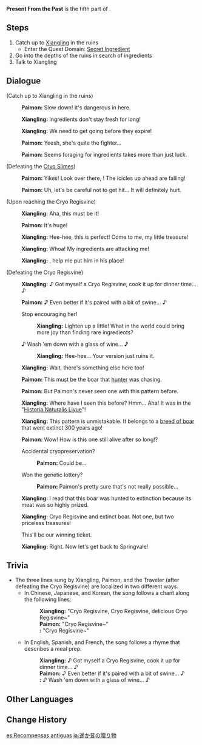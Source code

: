 {{Quest Infobox
|id            = 11004
|image         = Story Quest Present From the Past.png
|type          = Story
|chapter       = Trulla Chapter
|actNum        = I
|part          = 5
|act           = Mondstadt Gastronomy Trip
|character     = Xiangling
|startLocation = [[Bishui Plain]], [[Liyue]]
|region        = Liyue
|area          = Bishui Plain
|prev          = Lucky Find
|next          = Cooking Showdown
|domain        = Secret Ingredient (Domain)
|rewards       = Adventure EXP*225;Mora*8,475;Adventurer's Experience*4;Fine Enhancement Ore*10
|characters    = Paimon;Traveler;Xiangling
|voiced        = yes
}}
'''Present From the Past''' is the fifth part of {{Quest|Mondstadt Gastronomy Trip}}.

==Steps==
# Catch up to [[Xiangling]] in the ruins
#* Enter the Quest Domain: [[Secret Ingredient (Domain)|Secret Ingredient]]
# Go into the depths of the ruins in search of ingredients
# Talk to Xiangling

==Dialogue==
{{Quest Description|Xiangling took a keen interest in the rumor that the ruins contain a gigantic [[Cryo Regisvine]], and ran inside to investigate. Worried about her safety, you quickly follow the impetuous chef.}}
{{Dialogue Start}}
;(Catch up to Xiangling in the ruins)
:{{A|vo xllq005 2 paimon 01.ogg}} '''Paimon:''' Slow down! It's dangerous in here.
:{{A|vo xllq005 2 xiangling 01.ogg}} '''Xiangling:''' Ingredients don't stay fresh for long!
:{{A|vo xllq005 2 xiangling 02.ogg}} '''Xiangling:''' We need to get going before they expire!
:{{A|vo xllq005 2 paimon 02.ogg}} '''Paimon:''' Yeesh, she's quite the fighter...
:{{A|vo xllq005 2 paimon 03.ogg}} '''Paimon:''' Seems foraging for ingredients takes more than just luck.

;(Defeating the [[Cryo Slime]]s)
:{{A|vo xllq005 2 paimon 04.ogg}} '''Paimon:''' Yikes! Look over there, {{Traveler}}! The icicles up ahead are falling!
:{{A|vo xllq005 2 paimon 05.ogg}} '''Paimon:''' Uh, let's be careful not to get hit... It will definitely hurt.

;(Upon reaching the Cryo Regisvine)
:{{A|vo xllq005 2 xiangling 03.ogg}} '''Xiangling:''' Aha, this must be it!
:{{A|vo xllq005 2 paimon 06.ogg}} '''Paimon:''' It's huge!
:{{A|vo xllq005 2 xiangling 04.ogg}} '''Xiangling:''' Hee-hee, this is perfect! Come to me, my little treasure!
:{{A|vo xllq005 2 xiangling 05.ogg}} '''Xiangling:''' Whoa! My ingredients are attacking me!
:{{A|vo xllq005 2 xiangling 06.ogg}} '''Xiangling:''' {{Traveler}}, help me put him in his place!

;(Defeating the Cryo Regisvine)
:{{A|vo xllq005 3 xiangling 01b.ogg}} '''Xiangling:''' ♪ Got myself a Cryo Regisvine, cook it up for dinner time... ♪
:{{A|vo xllq005 3 paimon 01b.ogg}} '''Paimon:''' ♪ Even better if it's paired with a bit of swine... ♪
:{{DIcon}} Stop encouraging her!
::{{A|vo xllq005 3 xiangling 02a.ogg}} '''Xiangling:''' Lighten up a little! What in the world could bring more joy than finding rare ingredients?
:{{DIcon}} ♪ Wash 'em down with a glass of wine... ♪
::{{A|vo xllq005 3 xiangling 02b.ogg}} '''Xiangling:''' Hee-hee... Your version just ruins it.
:{{A|vo xllq005 3 xiangling 03.ogg}} '''Xiangling:''' Wait, there's something else here too!
:{{A|vo xllq005 3 paimon 02.ogg}} '''Paimon:''' This must be the boar that [[Olaf|hunter]] was chasing.
:{{A|vo xllq005 3 paimon 03.ogg}} '''Paimon:''' But Paimon's never seen one with this pattern before.
:{{A|vo xllq005 3 xiangling 04.ogg}} '''Xiangling:''' Where have I seen this before? Hmm... Aha! It was in the "[[Historia Naturalis Liyue]]"!
:{{A|vo xllq005 3 xiangling 05.ogg}} '''Xiangling:''' This pattern is unmistakable. It belongs to a [[Snowboar|breed of boar]] that went extinct 300 years ago!
:{{A|vo xllq005 3 paimon 04.ogg}} '''Paimon:''' Wow! How is this one still alive after so long!?
:{{DIcon}} Accidental cryopreservation?
::{{A|vo xllq005 3 paimon 05a.ogg}} '''Paimon:''' Could be...
:{{DIcon}} Won the genetic lottery?
::{{A|vo xllq005 3 paimon 05b.ogg}} '''Paimon:''' Paimon's pretty sure that's not really possible...
:{{A|vo xllq005 3 xiangling 06.ogg}} '''Xiangling:''' I read that this boar was hunted to extinction because its meat was so highly prized.
:{{A|vo xllq005 3 xiangling 07b.ogg}} '''Xiangling:''' Cryo Regisvine and extinct boar. Not one, but two priceless treasures!
:{{DIcon}} This'll be our winning ticket.
:{{A|vo xllq005 3 xiangling 08.ogg}} '''Xiangling:''' Right. Now let's get back to Springvale!
{{Dialogue End}}

==Trivia==
* The three lines sung by Xiangling, Paimon, and the Traveler (after defeating the Cryo Regisvine) are localized in two different ways.
** In Chinese, Japanese, and Korean, the song follows a chant along the following lines:
**: '''Xiangling:''' "Cryo Regisvine, Cryo Regisvine, delicious Cryo Regisvine~"
**: '''Paimon:''' "Cryo Regisvine~"
**: '''{{Traveler}}:''' "Cryo Regisvine~"
** In English, Spanish, and French, the song follows a rhyme that describes a meal prep:
**: '''Xiangling:''' ♪ Got myself a Cryo Regisvine, cook it up for dinner time... ♪
**: '''Paimon:''' ♪ Even better if it's paired with a bit of swine... ♪
**: '''{{Traveler}}:''' ♪ Wash 'em down with a glass of wine... ♪

==Other Languages==
{{Other Languages
|en      = Present From the Past
|zhs     = 远古的馈赠
|zhs_rm  = Yuǎngǔ de Kuìzèng
|zht     = 遠古的饋贈
|zht_rm  = Yuǎngǔ de Kuìzèng
|zh_tl   = Ancient Gift
|ja      = 遥か昔の贈り物
|ja_rm   = Haruka Mukashi no Okurimono
|ja_tl   = Gift From the Distant Past
|ko      = 고대의 선물
|ko_rm   = Godae-ui Seonmul
|ko_tl   = Gift of the Ancient Times
|es      = Recompensas antiguas
|es_tl   = Ancient Rewards
|fr      = Cadeau de l'ancienne époque
|fr_tl   = Present From Ancient Times
|ru      = Древние сокровища
|ru_tl   = Ancient Treasures
|th      = รางวัลโบราณ
|th_rm   = 
|th_tl   = 
|vi      = Món Quà Viễn Cổ
|vi_tl   = 
|de      = Gabe aus alter Zeit
|de_tl   = Gift From the Old Time
|id      = Hadiah dari Masa Lalu
|id_tl   = Present From the Past
|pt      = Recompensas Antigas
|pt_tl   = Ancient Rewards
|tr      = Geçmişten Günümüze
|tr_tl   = 
|it      = Un regalo dal passato
|it_tl   = 
}}

==Change History==
{{Change History|1.0}}

[[es:Recompensas antiguas]]
[[ja:遥か昔の贈り物]]
